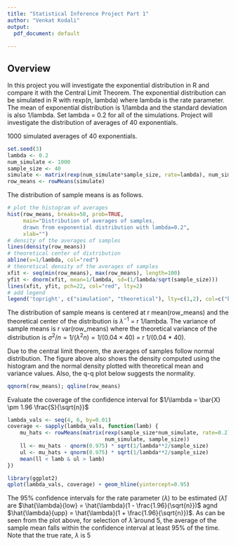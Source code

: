 ```yaml
---
title: "Statistical Inference Project Part 1"
author: "Venkat Kodali"
output:
  pdf_document: default
  
---
```


## Overview

In this project you will investigate the exponential distribution in R and compare it with the Central Limit Theorem. The exponential distribution can be simulated in R with rexp(n, lambda) where lambda is the rate parameter. The mean of exponential distribution is 1/lambda and the standard deviation is also 1/lambda. Set lambda = 0.2 for all of the simulations. Project will investigate the distribution of averages of 40 exponentials. 

1000 simulated averages of 40 exponentials.

```r
set.seed(3)
lambda <- 0.2
num_simulate <- 1000
sample_size <- 40
simulate <- matrix(rexp(num_simulate*sample_size, rate=lambda), num_simulate, sample_size)
row_means <- rowMeans(simulate)
```

The distribution of sample means is as follows.

```r
# plot the histogram of averages
hist(row_means, breaks=50, prob=TRUE,
     main="Distribution of averages of samples,
     drawn from exponential distribution with lambda=0.2",
     xlab="")
# density of the averages of samples
lines(density(row_means))
# theoretical center of distribution
abline(v=1/lambda, col="red")
# theoretical density of the averages of samples
xfit <- seq(min(row_means), max(row_means), length=100)
yfit <- dnorm(xfit, mean=1/lambda, sd=(1/lambda/sqrt(sample_size)))
lines(xfit, yfit, pch=22, col="red", lty=2)
# add legend
legend('topright', c("simulation", "theoretical"), lty=c(1,2), col=c("black", "red"))
```

The distribution of sample means is centered at r mean(row_means) and the theoretical center of the distribution is $\lambda^{-1}$ = r 1/lambda. The variance of sample means is r var(row_means) where the theoretical variance of the distribution is $\sigma^2 / n = 1/(\lambda^2 n) = 1/(0.04 \times 40)$ = r 1/(0.04 * 40).

Due to the central limit theorem, the averages of samples follow normal distribution. The figure above also shows the density computed using the histogram and the normal density plotted with theoretical mean and variance values. Also, the q-q plot below suggests the normality.

```r
qqnorm(row_means); qqline(row_means)
```

Evaluate the coverage of the confidence interval for $1/\lambda = \bar{X} \pm 1.96 \frac{S}{\sqrt{n}}$

```r
lambda_vals <- seq(4, 6, by=0.01)
coverage <- sapply(lambda_vals, function(lamb) {
    mu_hats <- rowMeans(matrix(rexp(sample_size*num_simulate, rate=0.2),
                               num_simulate, sample_size))
    ll <- mu_hats - qnorm(0.975) * sqrt(1/lambda**2/sample_size)
    ul <- mu_hats + qnorm(0.975) * sqrt(1/lambda**2/sample_size)
    mean(ll < lamb & ul > lamb)
})

library(ggplot2)
qplot(lambda_vals, coverage) + geom_hline(yintercept=0.95)
```

The 95% confidence intervals for the rate parameter ($\lambda$) to be estimated ($\hat{\lambda}$) are $\hat{\lambda}{low} = \hat{\lambda}(1 - \frac{1.96}{\sqrt{n}})$ agnd $\hat{\lambda}{upp} = \hat{\lambda}(1 + \frac{1.96}{\sqrt{n}})$. As can be seen from the plot above, for selection of $\hat{\lambda}$ around 5, the average of the sample mean falls within the confidence interval at least 95% of the time. Note that the true rate, $\lambda$ is 5